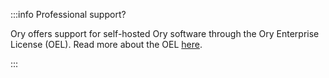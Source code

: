 :::info Professional support?

Ory offers support for self-hosted Ory software through the Ory Enterprise License (OEL). Read more about the OEL
[here](https://www.ory.sh/docs/self-hosted/oel).

:::
